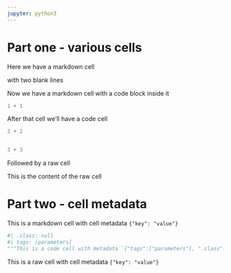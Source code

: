 ```yaml
---
jupyter: python3
---
```


# Part one - various cells

Here we have a markdown cell


with two blank lines

Now we have a markdown cell
with a code block inside it

```python
1 + 1
```

After that cell we'll have a code cell

```python
2 + 2


3 + 3
```

Followed by a raw cell

This is 
the content
of the raw cell

# Part two - cell metadata

This is a markdown cell with cell metadata `{"key": "value"}`

```python
#| .class: null
#| tags: [parameters]
"""This is a code cell with metadata `{"tags":["parameters"], ".class":null}`"""
```

This is a raw cell with cell metadata `{"key": "value"}`
